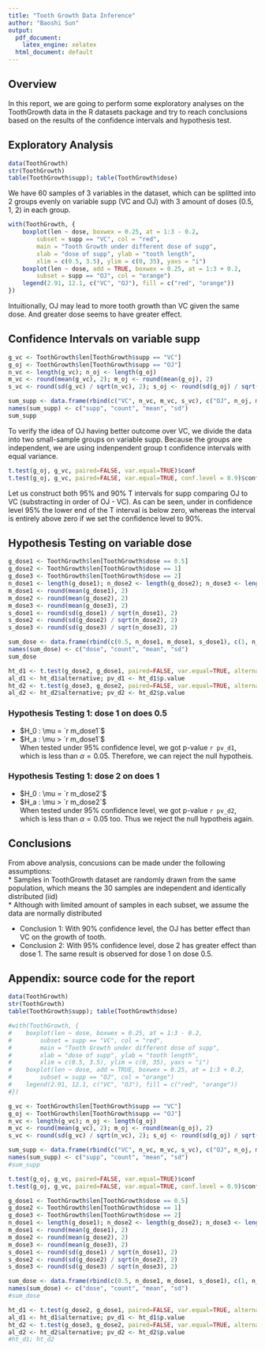 ```yaml
---
title: "Tooth Growth Data Inference"
author: "Baoshi Sun"
output:
  pdf_document:
    latex_engine: xelatex
  html_document: default
---
```


## Overview
In this report, we are going to perform some exploratory analyses on the ToothGrowth data in the R datasets package and try to reach conclusions based on the results of the confidence intervals and hypothesis test.

## Exploratory Analysis
```r
data(ToothGrowth)
str(ToothGrowth)
table(ToothGrowth$supp); table(ToothGrowth$dose)
```

We have 60 samples of 3 variables in the dataset, which can be splitted into 2 groups evenly on variable supp (VC and OJ) with 3 amount of doses (0.5, 1, 2) in each group.

```r
with(ToothGrowth, {
    boxplot(len ~ dose, boxwex = 0.25, at = 1:3 - 0.2,
        subset = supp == "VC", col = "red",
        main = "Tooth Growth under different dose of supp",
        xlab = "dose of supp", ylab = "tooth length",
        xlim = c(0.5, 3.5), ylim = c(0, 35), yaxs = "i")
    boxplot(len ~ dose, add = TRUE, boxwex = 0.25, at = 1:3 + 0.2,
        subset = supp == "OJ", col = "orange")
    legend(2.91, 12.1, c("VC", "OJ"), fill = c("red", "orange"))
})
```

Intuitionally, OJ may lead to more tooth growth than VC given the same dose. And greater dose seems to have greater effect.

## Confidence Intervals on variable supp

```r
g_vc <- ToothGrowth$len[ToothGrowth$supp == "VC"]
g_oj <- ToothGrowth$len[ToothGrowth$supp == "OJ"]
n_vc <- length(g_vc); n_oj <- length(g_oj)
m_vc <- round(mean(g_vc), 2); m_oj <- round(mean(g_oj), 2)
s_vc <- round(sd(g_vc) / sqrt(n_vc), 2); s_oj <- round(sd(g_oj) / sqrt(n_oj), 2)

sum_supp <- data.frame(rbind(c("VC", n_vc, m_vc, s_vc), c("OJ", n_oj, m_oj, s_oj)))
names(sum_supp) <- c("supp", "count", "mean", "sd")
sum_supp
```

To verify the idea of OJ having better outcome over VC, we divide the data into two small-sample groups on variable supp. Because the groups are independent, we are using indenpendent group t confidence intervals with equal variance.   

```r
t.test(g_oj, g_vc, paired=FALSE, var.equal=TRUE)$conf
t.test(g_oj, g_vc, paired=FALSE, var.equal=TRUE, conf.level = 0.9)$conf
```

Let us construct both 95% and 90% T intervals for supp comparing OJ to VC (substracting in order of OJ - VC). As can be seen, under in confidence level 95% the lower end of the T interval is below zero, whereas the interval is entirely above zero if we set the confidence level to 90%.  

## Hypothesis Testing on variable dose
```r
g_dose1 <- ToothGrowth$len[ToothGrowth$dose == 0.5]
g_dose2 <- ToothGrowth$len[ToothGrowth$dose == 1]
g_dose3 <- ToothGrowth$len[ToothGrowth$dose == 2]
n_dose1 <- length(g_dose1); n_dose2 <- length(g_dose2); n_dose3 <- length(g_dose3)
m_dose1 <- round(mean(g_dose1), 2)
m_dose2 <- round(mean(g_dose2), 2)
m_dose3 <- round(mean(g_dose3), 2)
s_dose1 <- round(sd(g_dose1) / sqrt(n_dose1), 2)
s_dose2 <- round(sd(g_dose2) / sqrt(n_dose2), 2)
s_dose3 <- round(sd(g_dose3) / sqrt(n_dose3), 2)

sum_dose <- data.frame(rbind(c(0.5, n_dose1, m_dose1, s_dose1), c(1, n_dose2, m_dose2, s_dose2), c(2, n_dose3, m_dose3, s_dose3)))
names(sum_dose) <- c("dose", "count", "mean", "sd")
sum_dose
```

```r
ht_d1 <- t.test(g_dose2, g_dose1, paired=FALSE, var.equal=TRUE, alternative="greater")
al_d1 <- ht_d1$alternative; pv_d1 <- ht_d1$p.value
ht_d2 <- t.test(g_dose3, g_dose2, paired=FALSE, var.equal=TRUE, alternative="greater")
al_d2 <- ht_d2$alternative; pv_d2 <- ht_d2$p.value
```

### Hypothesis Testing 1: dose 1 on does 0.5
* $H_0 : \mu = `r m_dose1`$   
* $H_a : \mu > `r m_dose1`$   
When tested under 95% confidence level, we got p-value `r pv_d1`, which is less than $\alpha = 0.05$. Therefore, we can reject the null hypotheis.  

### Hypothesis Testing 1: dose 2 on does 1
* $H_0 : \mu = `r m_dose2`$   
* $H_a : \mu > `r m_dose2`$   
When tested under 95% confidence level, we got p-value `r pv_d2`, which is less than $\alpha = 0.05$ too. Thus we reject the null hypotheis again.  

## Conclusions
From above analysis, concusions can be made under the following assumptions:  
* Samples in ToothGrowth dataset are randomly drawn from the same population, which means the 30 samples are independent and identically distributed (iid)   
* Although with limited amount of samples in each subset, we assume the data are normally distributed  

* Conclusion 1: With 90% confidence level, the OJ has better effect than VC on the growth of tooth.  
* Conclusion 2: With 95% confidence level, dose 2 has greater effect than dose 1. The same result is observed for dose 1 on dose 0.5.  

## Appendix: source code for the report
```r
data(ToothGrowth)
str(ToothGrowth)
table(ToothGrowth$supp); table(ToothGrowth$dose)

#with(ToothGrowth, {
#    boxplot(len ~ dose, boxwex = 0.25, at = 1:3 - 0.2,
#        subset = supp == "VC", col = "red",
#        main = "Tooth Growth under different dose of supp",
#        xlab = "dose of supp", ylab = "tooth length",
#        xlim = c(0.5, 3.5), ylim = c(0, 35), yaxs = "i")
#    boxplot(len ~ dose, add = TRUE, boxwex = 0.25, at = 1:3 + 0.2,
#        subset = supp == "OJ", col = "orange")
#    legend(2.91, 12.1, c("VC", "OJ"), fill = c("red", "orange"))
#})

g_vc <- ToothGrowth$len[ToothGrowth$supp == "VC"]
g_oj <- ToothGrowth$len[ToothGrowth$supp == "OJ"]
n_vc <- length(g_vc); n_oj <- length(g_oj)
m_vc <- round(mean(g_vc), 2); m_oj <- round(mean(g_oj), 2)
s_vc <- round(sd(g_vc) / sqrt(n_vc), 2); s_oj <- round(sd(g_oj) / sqrt(n_oj), 2)

sum_supp <- data.frame(rbind(c("VC", n_vc, m_vc, s_vc), c("OJ", n_oj, m_oj, s_oj)))
names(sum_supp) <- c("supp", "count", "mean", "sd")
#sum_supp

t.test(g_oj, g_vc, paired=FALSE, var.equal=TRUE)$conf
t.test(g_oj, g_vc, paired=FALSE, var.equal=TRUE, conf.level = 0.9)$conf

g_dose1 <- ToothGrowth$len[ToothGrowth$dose == 0.5]
g_dose2 <- ToothGrowth$len[ToothGrowth$dose == 1]
g_dose3 <- ToothGrowth$len[ToothGrowth$dose == 2]
n_dose1 <- length(g_dose1); n_dose2 <- length(g_dose2); n_dose3 <- length(g_dose3)
m_dose1 <- round(mean(g_dose1), 2)
m_dose2 <- round(mean(g_dose2), 2)
m_dose3 <- round(mean(g_dose3), 2)
s_dose1 <- round(sd(g_dose1) / sqrt(n_dose1), 2)
s_dose2 <- round(sd(g_dose2) / sqrt(n_dose2), 2)
s_dose3 <- round(sd(g_dose3) / sqrt(n_dose3), 2)

sum_dose <- data.frame(rbind(c(0.5, n_dose1, m_dose1, s_dose1), c(1, n_dose2, m_dose2, s_dose2), c(2, n_dose3, m_dose3, s_dose3)))
names(sum_dose) <- c("dose", "count", "mean", "sd")
#sum_dose

ht_d1 <- t.test(g_dose2, g_dose1, paired=FALSE, var.equal=TRUE, alternative="greater")
al_d1 <- ht_d1$alternative; pv_d1 <- ht_d1$p.value
ht_d2 <- t.test(g_dose3, g_dose2, paired=FALSE, var.equal=TRUE, alternative="greater")
al_d2 <- ht_d2$alternative; pv_d2 <- ht_d2$p.value
#ht_d1; ht_d2
```

